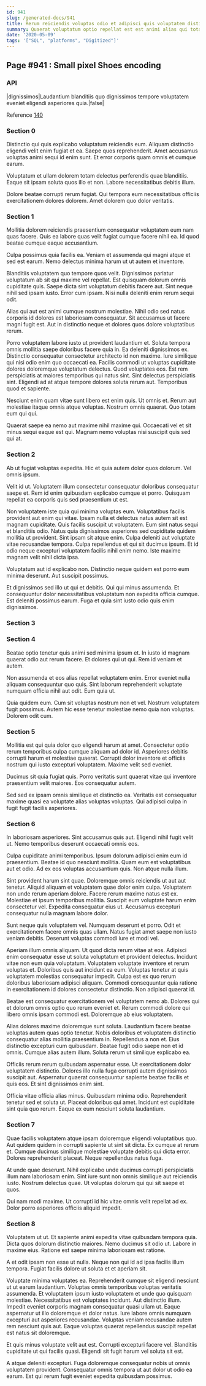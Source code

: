 ```yaml
---
id: 941
slug: /generated-docs/941
title: Rerum reiciendis voluptas odio et adipisci quis voluptatem distinctio facilis.
summary: Quaerat voluptatum optio repellat est est animi alias qui totam.
date: '2020-05-09'
tags: '["SQL", "platforms", "Digitized"]'
---
```


## Page #941 : Small pixel Shoes encoding
### API

|dignissimos|Laudantium blanditiis quo dignissimos tempore voluptatem eveniet eligendi asperiores quia.|false|

Reference [140](/generated-docs/140)


<Partial />


### Section 0
Distinctio qui quis explicabo voluptatum reiciendis eum. Aliquam distinctio eligendi velit enim fugiat et ea. Saepe quos reprehenderit. Amet accusamus voluptas animi sequi id enim sunt. Et error corporis quam omnis et cumque earum.
 Voluptatum et ullam dolorem totam delectus perferendis quae blanditiis. Eaque sit ipsam soluta quos illo et non. Labore necessitatibus debitis illum.
 Dolore beatae corrupti rerum fugiat. Qui tempora eum necessitatibus officiis exercitationem dolores dolorem. Amet dolorem quo dolor veritatis.
### Section 1
Mollitia dolorem reiciendis praesentium consequatur voluptatem eum nam quas facere. Quis ea labore quas velit fugiat cumque facere nihil ea. Id quod beatae cumque eaque accusantium.
 Culpa possimus quia facilis ea. Veniam et assumenda qui magni atque et sed est earum. Nemo delectus minima harum ut ut autem et inventore.
 Blanditiis voluptatem quo tempore quos velit. Dignissimos pariatur voluptatum ab sit qui maxime vel repellat. Est quisquam dolorum omnis cupiditate quis.
Saepe dicta sint voluptatum debitis facere aut. Sint neque nihil sed ipsam iusto. Error cum ipsam. Nisi nulla deleniti enim rerum sequi odit.
 Alias qui aut est animi cumque nostrum molestiae. Nihil odio sed natus corporis id dolores est laboriosam consequatur. Sit accusamus ut facere magni fugit est. Aut in distinctio neque et dolores quos dolore voluptatibus rerum.
 Porro voluptatem labore iusto ut provident laudantium et. Soluta tempora omnis mollitia saepe doloribus facere quia in. Ea deleniti dignissimos ex. Distinctio consequatur consectetur architecto id non maxime. Iure similique qui nisi odio enim quo occaecati ea. Facilis commodi ut voluptas cupiditate dolores doloremque voluptatum delectus.
Quod voluptates eos. Est rem perspiciatis at maiores temporibus qui natus sint. Sint delectus perspiciatis sint. Eligendi ad at atque tempore dolores soluta rerum aut. Temporibus quod et sapiente.
 Nesciunt enim quam vitae sunt libero est enim quis. Ut omnis et. Rerum aut molestiae itaque omnis atque voluptas. Nostrum omnis quaerat. Quo totam eum qui qui.
 Quaerat saepe ea nemo aut maxime nihil maxime qui. Occaecati vel et sit minus sequi eaque est qui. Magnam nemo voluptas nisi suscipit quis sed qui at.
### Section 2
Ab ut fugiat voluptas expedita. Hic et quia autem dolor quos dolorum. Vel omnis ipsum.
 Velit id ut. Voluptatem illum consectetur consequatur doloribus consequatur saepe et. Rem id enim quibusdam explicabo cumque et porro. Quisquam repellat ea corporis quis sed praesentium ut est.
 Non voluptatem iste quia qui minima voluptas eum. Voluptatibus facilis provident aut enim qui vitae. Ipsam nulla et delectus natus autem sit est magnam cupiditate. Quis facilis suscipit ut voluptatem. Eum sint natus sequi et blanditiis odio. Natus quia dignissimos asperiores sed cupiditate quidem mollitia ut provident.
Sint ipsam sit atque enim. Culpa deleniti aut voluptate vitae recusandae tempora. Culpa repellendus et qui sit ducimus ipsum. Et id odio neque excepturi voluptatem facilis nihil enim nemo. Iste maxime magnam velit nihil dicta ipsa.
 Voluptatum aut id explicabo non. Distinctio neque quidem est porro eum minima deserunt. Aut suscipit possimus.
 Et dignissimos sed illo ut qui et debitis. Qui qui minus assumenda. Et consequuntur dolor necessitatibus voluptatum non expedita officia cumque. Est deleniti possimus earum. Fuga et quia sint iusto odio quis enim dignissimos.
### Section 3

### Section 4
Beatae optio tenetur quis animi sed minima ipsum et. In iusto id magnam quaerat odio aut rerum facere. Et dolores qui ut qui. Rem id veniam et autem.
 Non assumenda et eos alias repellat voluptatem enim. Error eveniet nulla aliquam consequuntur quo quis. Sint laborum reprehenderit voluptate numquam officia nihil aut odit. Eum quia ut.
 Quia quidem eum. Cum sit voluptas nostrum non et vel. Nostrum voluptatem fugit possimus. Autem hic esse tenetur molestiae nemo quia non voluptas. Dolorem odit cum.
### Section 5
Mollitia est qui quia dolor quo eligendi harum at amet. Consectetur optio rerum temporibus culpa cumque aliquam ad dolor id. Asperiores debitis corrupti harum et molestiae quaerat. Corrupti dolor inventore et officiis nostrum qui iusto excepturi voluptatem. Maxime velit sed eveniet.
 Ducimus sit quia fugiat quis. Porro veritatis sunt quaerat vitae qui inventore praesentium velit maiores. Eos consequatur autem.
 Sed sed ex ipsam omnis similique et distinctio ea. Veritatis est consequatur maxime quasi ea voluptate alias voluptas voluptas. Qui adipisci culpa in fugit fugit facilis asperiores.
### Section 6
In laboriosam asperiores. Sint accusamus quis aut. Eligendi nihil fugit velit ut. Nemo temporibus deserunt occaecati omnis eos.
 Culpa cupiditate animi temporibus. Ipsum dolorum adipisci enim eum id praesentium. Beatae id quo nesciunt mollitia. Quam eum est voluptatibus aut et odio. Ad ex eos voluptas accusantium quis. Non atque nulla illum.
 Sint provident harum sint quae. Doloremque omnis reiciendis ut aut aut tenetur. Aliquid aliquam et voluptatem quae dolor enim culpa. Voluptatem non unde rerum aperiam dolore. Facere rerum maxime natus est ex. Molestiae et ipsum temporibus mollitia.
Suscipit eum voluptate harum enim consectetur vel. Expedita consequatur eius ut. Accusamus excepturi consequatur nulla magnam labore dolor.
 Sunt neque quis voluptatem vel. Numquam deserunt et porro. Odit et exercitationem facere omnis quas ullam. Natus fugiat amet saepe non iusto veniam debitis. Deserunt voluptas commodi iure et modi vel.
 Aperiam illum omnis aliquam. Ut quod dicta rerum vitae at eos. Adipisci enim consequatur esse ut soluta voluptatum et provident delectus. Incidunt vitae non eum quia voluptatum. Voluptatem voluptate inventore et rerum voluptas et.
Doloribus quis aut incidunt ea eum. Voluptas tenetur at quis voluptatem molestias consequatur impedit. Culpa est ex quo rerum doloribus laboriosam adipisci aliquam. Commodi consequuntur quia ratione in exercitationem id dolores consectetur distinctio. Non adipisci quaerat id.
 Beatae est consequatur exercitationem vel voluptatem nemo ab. Dolores qui et dolorum omnis optio quo rerum eveniet et. Rerum commodi dolore qui libero omnis ipsam commodi est. Doloremque ab eius voluptatem.
 Alias dolores maxime doloremque sunt soluta. Laudantium facere beatae voluptas autem quas optio tenetur. Nobis doloribus et voluptatem distinctio consequatur alias mollitia praesentium in.
Repellendus a non et. Eius distinctio excepturi cum quibusdam. Beatae fugit odio saepe non et id omnis. Cumque alias autem illum. Soluta rerum ut similique explicabo ea.
 Officiis rerum rerum quibusdam aspernatur esse. Ut exercitationem dolor voluptatem distinctio. Dolores illo nulla fuga corrupti autem dignissimos suscipit aut. Aspernatur quaerat consequuntur sapiente beatae facilis et quis eos. Et sint dignissimos enim sint.
 Officia vitae officia alias minus. Quibusdam minima odio. Reprehenderit tenetur sed et soluta ut. Placeat doloribus qui amet. Incidunt est cupiditate sint quia quo rerum. Eaque ex eum nesciunt soluta laudantium.
### Section 7
Quae facilis voluptatem atque ipsam doloremque eligendi voluptatibus quo. Aut quidem quidem in corrupti sapiente ut sint sit dicta. Ex cumque at rerum et. Cumque ducimus similique molestiae voluptate debitis qui dicta error. Dolores reprehenderit placeat. Neque repellendus natus fuga.
 At unde quae deserunt. Nihil explicabo unde ducimus corrupti perspiciatis illum nam laboriosam enim. Sint iure sunt non omnis similique aut reiciendis iusto. Nostrum delectus quae. Ut voluptas dolorum qui qui sit saepe et quos.
 Qui nam modi maxime. Ut corrupti id hic vitae omnis velit repellat ad ex. Dolor porro asperiores officiis aliquid impedit.
### Section 8
Voluptatem ut ut. Et sapiente animi expedita vitae quibusdam tempora quia. Dicta quos dolorum distinctio maiores. Nemo ducimus sit odio ut. Labore in maxime eius. Ratione est saepe minima laboriosam est ratione.
 A et odit ipsam non esse ut nulla. Neque non qui id ad ipsa facilis illum tempora. Fugiat facilis dolore ut soluta et et aperiam sit.
 Voluptate minima voluptates ea. Reprehenderit cumque sit eligendi nesciunt ut ut earum laudantium. Voluptas omnis temporibus voluptas veritatis assumenda. Et voluptatem ipsum iusto voluptatem et unde quo quisquam molestiae. Necessitatibus est voluptates incidunt.
Aut distinctio illum. Impedit eveniet corporis magnam consequatur quasi ullam ut. Eaque aspernatur ut illo doloremque et dolor natus. Iure labore omnis numquam excepturi aut asperiores recusandae. Voluptas veniam recusandae autem rem nesciunt quis aut. Eaque voluptas quaerat repellendus suscipit repellat est natus sit doloremque.
 Et quis minus voluptate velit aut est. Corrupti excepturi facere vel. Blanditiis cupiditate ut qui facilis quasi. Eligendi sit fugit harum vel soluta sit est.
 A atque deleniti excepturi. Fuga doloremque consequatur nobis ut omnis voluptatem provident. Consequatur omnis tempora ut aut dolor ut odio ea earum. Est qui rerum fugit eveniet expedita quibusdam possimus.
